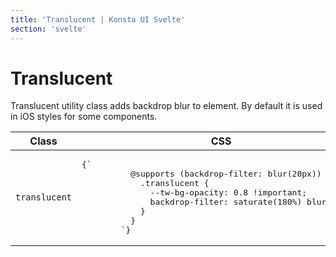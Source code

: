 ```yaml
---
title: 'Translucent | Konsta UI Svelte'
section: 'svelte'
---
```



# Translucent

Translucent utility class adds backdrop blur to element. By default it is used in iOS styles for some components.

<table>
  <thead>
    <tr>
      <th>Class</th>
      <th>CSS</th>
    </tr>
  </thead>
  <tbody>
    <tr>
      <td>
        <code>translucent</code>
      </td>
      <td>
        <Pre lang="css" class="!my-0">{`
          @supports (backdrop-filter: blur(20px)) {
            .translucent {
              --tw-bg-opacity: 0.8 !important;
              backdrop-filter: saturate(180%) blur(20px);
            }
          }
        `}</Pre>
      </td>
    </tr>
  </tbody>
</table>
